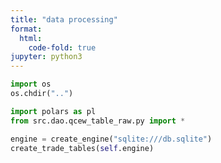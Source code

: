 ```yaml
---
title: "data processing"
format:
  html:
    code-fold: true
jupyter: python3
---
```


```python
import os
os.chdir("..")
```

```python
import polars as pl
from src.dao.qcew_table_raw.py import *
```

```python
engine = create_engine("sqlite:///db.sqlite")
create_trade_tables(self.engine)
```